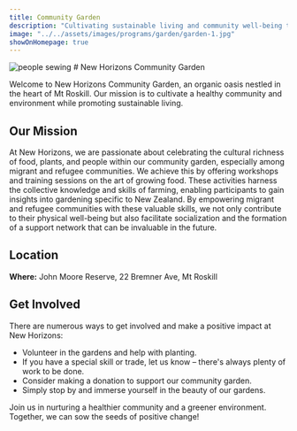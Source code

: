 ```yaml
---
title: Community Garden
description: "Cultivating sustainable living and community well-being through organic gardening for migrants and refugees."
image: "../../assets/images/programs/garden/garden-1.jpg"
showOnHomepage: true
---
```



<img src={image1.src} alt="people sewing" width={400} className="mx-auto rounded-2xl"/>
# New Horizons Community Garden

Welcome to New Horizons Community Garden, an organic oasis nestled in the heart of Mt Roskill. Our mission is to cultivate a healthy community and environment while promoting sustainable living.

## Our Mission

At New Horizons, we are passionate about celebrating the cultural richness of food, plants, and people within our community garden, especially among migrant and refugee communities. We achieve this by offering workshops and training sessions on the art of growing food. These activities harness the collective knowledge and skills of farming, enabling participants to gain insights into gardening specific to New Zealand. By empowering migrant and refugee communities with these valuable skills, we not only contribute to their physical well-being but also facilitate socialization and the formation of a support network that can be invaluable in the future.

## Location

**Where:** John Moore Reserve, 22 Bremner Ave, Mt Roskill

## Get Involved

There are numerous ways to get involved and make a positive impact at New Horizons:
- Volunteer in the gardens and help with planting.
- If you have a special skill or trade, let us know – there's always plenty of work to be done.
- Consider making a donation to support our community garden.
- Simply stop by and immerse yourself in the beauty of our gardens.

Join us in nurturing a healthier community and a greener environment. Together, we can sow the seeds of positive change!

